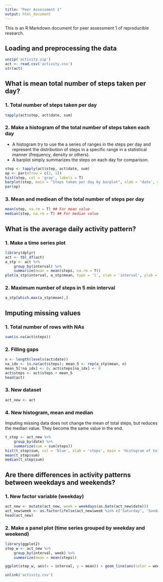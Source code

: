 ```yaml
---
title: "Peer Assessment 1"
output: html_document
---
```


This is an R Markdown document for peer assessment 1 of reproducible research.

## Loading and preprocessing the data
```r
unzip('activity.zip')
act <- read.csv('activity.csv')
str(act)
```


## What is mean total number of steps taken per day?
### 1. Total number of steps taken per day
```r
tapply(act$step, act$date, sum)
```  

### 2. Make a histogram of the total number of steps taken each day
- A histogram try to use the a series of ranges in the steps per day and represent the distribution of steps in a specific range in a statistical manner (frequency, density or others).
- A barplot simply summarizes the steps on each day for comparison.

```r
step <- tapply(act$step, act$date, sum)
op <- par(mfrow = c(2, 1))
hist(step, col = 'gray', labels = T)
barplot(step, main = "Steps taken per day by barplot", xlab = 'date', ylab = 'steps')
par(op)
```

### 3. Mean and mediean of the total number of steps per day
```r
mean(step, na.rm = T) ## For mean value
median(step, na.rm = T) ## For median value
```


## What is the average daily activity pattern?
### 1. Make a time series plot
```r
library(dplyr)
act <- tbl_df(act)
a_stp <- act %>%
    group_by(interval) %>%
    summarize(mean = mean(steps, na.rm = T))
plot(a_stp$interval, a_stp$mean, type = 'l', xlab = 'interval', ylab = 'average steps', main = 'average steps of 5 min interval')
```

### 2. Maximum number of steps in 5 min interval
```r
a_stp[which.max(a_stp$mean),]
```

## Imputing missing values
### 1. Total number of rows with NAs
```r
sum(is.na(act$steps))
```

### 2. Filling gaps
```r
n <- length(levels(act$date))
na_idx <- is.na(act$steps); mean_5 <- rep(a_stp$mean, n)
mean_5[!na_idx] <- 0; act$steps[na_idx] <- 0
act$steps <- act$steps + mean_5
head(act)
```

### 3. New dataset
```r
act_new <- act
```

### 4. New histogram, mean and median
Imputing missing data does not change the mean of total steps, but reduces the median value. They become the same value in the end.
```r
t_step <- act_new %>%
    group_by(date) %>%
    summarize(sum = sum(steps))
hist(t_step$sum, col = 'blue', xlab = 'steps', main = 'Histogram of total steps')
mean(t_step$sum)
median(t_step$sum)
```

## Are there differences in activity patterns between weekdays and weekends?
### 1. New factor variable (weekday)
```r
act_new <- mutate(act_new, week = weekdays(as.Date(act_new$date)))
act_new$week <- as.factor(ifelse(act_new$week %in% c('Saturday', 'Sunday'), 'weekend', 'weekday'))
head(act_new)
```

### 2. Make a panel plot (time series grouped by weekday and weekend)
```r
library(ggplot2)
step_w <- act_new %>%
    group_by(interval, week) %>%
    summarize(mean = mean(steps))

ggplot(step_w, aes(x = interval, y = mean)) + geom_line(aes(color = week)) + facet_wrap(~week, ncol = 1) + labs(x = 'interval', y = 'Number of steps') + ggtitle('Weekday vs. Weekend') + theme_linedraw() + theme(legend.position = 'none');
```

```r
unlink('activity.csv')
```

